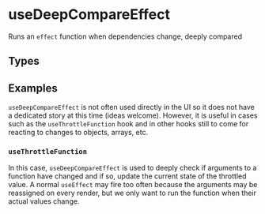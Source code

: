 
<Meta title="Example/UseDeepCompareEffect" />

# useDeepCompareEffect

Runs an `effect` function when dependencies change, deeply compared

## Types

<Source language="ts" code={TYPES} />

## Examples

`useDeepCompareEffect` is not often used directly in the UI so it does not have a dedicated story at this time (ideas welcome).
However, it is useful in cases such as the `useThrottleFunction` hook and in other hooks still to come for reacting to changes to objects, arrays, etc.

### `useThrottleFunction`

In this case, `useDeepCompareEffect` is used to deeply check if arguments to a function have changed and if so, update the current state of the throttled value.
A normal `useEffect` may fire too often because the arguments may be reassigned on every render, but we only want to run the function when their actual values change.

<Source language="ts" code={USE_THROTTLE_FUNCTION_CODE} />
